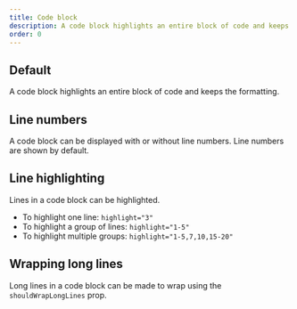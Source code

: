 ```yaml
---
title: Code block
description: A code block highlights an entire block of code and keeps the formatting.
order: 0
---
```



## Default

A code block highlights an entire block of code and keeps the formatting.

<Example Component={CodeBlock} packageName="@atlaskit/code" />

## Line numbers

A code block can be displayed with or without line numbers. Line numbers are shown by default.

<Example Component={CodeBlockLineNumbers} packageName="@atlaskit/code" />

## Line highlighting

Lines in a code block can be highlighted.

- To highlight one line: `highlight="3"`
- To highlight a group of lines: `highlight="1-5"`
- To highlight multiple groups: `highlight="1-5,7,10,15-20"`

<Example Component={CodeBlockLineHighlight} packageName="@atlaskit/code" />

## Wrapping long lines

Long lines in a code block can be made to wrap using the `shouldWrapLongLines` prop.

<Example
  Component={CodeBlockShouldWrapLongLinesExample}
  packageName="@atlaskit/code"
/>
